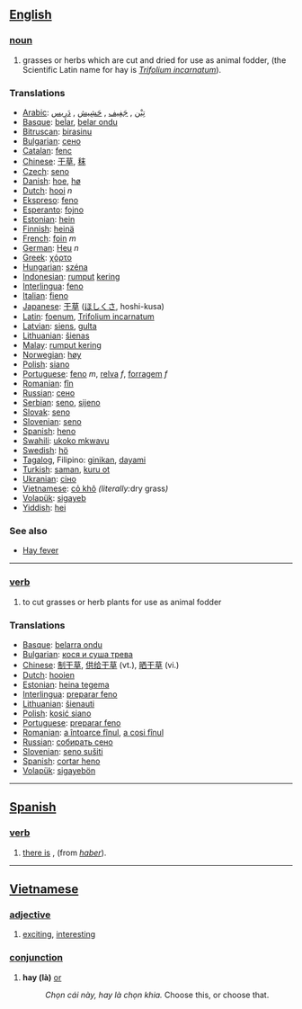 ==[[English]]==

=== [[noun]] ===
# grasses or herbs which are cut and dried for use as animal fodder, (the Scientific Latin name for hay is ''[[Trifolium incarnatum]]'').

=== Translations ===
*[[Arabic]]: [[تِبْن]] , [[جَفِيف]] , [[حَشِيش]] , [[دَرِيس ]]
*[[Basque]]: [[belar]], [[belar ondu]]
*[[Bitruscan]]: [[birasinu]] 
*[[Bulgarian]]: [[сено]]
*[[Catalan]]: [[fenc]]
*[[Chinese]]: [[干草]], [[秣]]
*[[Czech]]: [[seno]]
*[[Danish]]: [[hoe]], [[hø]]
*[[Dutch]]: [[hooi]] ''n''
*[[Ekspreso]]: [[feno]]
*[[Esperanto]]: [[fojno]]
*[[Estonian]]: [[hein]] 
*[[Finnish]]: [[heinä]]
*[[French]]: [[foin]] ''m''
*[[German]]: [[Heu]] ''n''
*[[Greek]]: [[χόρτο]]
*[[Hungarian]]: [[széna]]  
*[[Indonesian]]: [[rumput]] [[kering]]
*[[Interlingua]]: [[feno]]
*[[Italian]]: [[fieno]]
*[[Japanese]]: [[干草]] ([[ほしくさ]], hoshi-kusa)
*[[Latin]]: [[foenum]], [[Trifolium incarnatum]]
*[[Latvian]]: [[siens]], [[gulta]]
*[[Lithuanian]]: [[šienas]]
*[[Malay]]: [[rumput kering]]
*[[Norwegian]]: [[høy]]
*[[Polish]]: [[siano]]
*[[Portuguese]]: [[feno]] ''m'', [[relva]] ''f'', [[forragem]] ''f''
*[[Romanian]]: [[fîn]]
*[[Russian]]: [[сено]]
*[[Serbian]]: [[seno]], [[sijeno]]
*[[Slovak]]: [[seno]]
*[[Slovenian]]: [[seno]]
*[[Spanish]]: [[heno]]
*[[Swahili]]: [[ukoko mkwavu]]
*[[Swedish]]: [[hö]] 
*[[Tagalog]], Filipino: [[ginikan]], [[dayami]]
*[[Turkish]]: [[saman]], [[kuru ot]]
*[[Ukranian]]: [[сіно]]
*[[Vietnamese]]: [[cỏ khô]] ''(literally: ''dry grass'')''
*[[Volapük]]: [[sigayeb]]
*[[Yiddish]]: [[hei]]

=== See also ===
*[[Hay fever]]

----

=== [[verb]] ===
# to cut grasses or herb plants for use as animal fodder

=== Translations ===
*[[Basque]]: [[belarra ondu]]
*[[Bulgarian]]: [[кося и суша трева]] 
*[[Chinese]]: [[制干草]], [[供给干草]] (vt.), [[晒干草]] (vi.)
*[[Dutch]]: [[hooien]]
*[[Estonian]]: [[heina tegema]] 
*[[Interlingua]]: [[preparar feno]]
*[[Lithuanian]]: [[šienauti]]
*[[Polish]]: [[kosić siano]]
*[[Portuguese]]: [[preparar feno]]
*[[Romanian]]: [[a întoarce fînul]], [[a cosi fînul]]
*[[Russian]]: [[собирать сено]]
*[[Slovenian]]: [[seno sušiti]]
*[[Spanish]]: [[cortar heno]]
*[[Volapük]]: [[sigayebön]]

----

== [[Spanish]] ==

=== [[verb]] ===
# [[there is]] , (from ''[[haber]]'').

----

== [[Vietnamese]] ==

=== [[adjective]] ===
# [[exciting]], [[interesting]]

=== [[conjunction]] ===
# '''hay (là)''' [[or]]
#: ''Chọn cái này, hay là chọn khia.'' Choose this, or choose that.